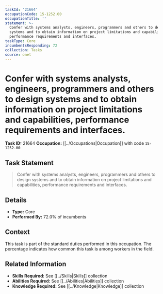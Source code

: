 ```yaml
---
taskId: '21664'
occupationCode: 15-1252.00
occupationTitle: ''
statement: >-
  Confer with systems analysts, engineers, programmers and others to design
  systems and to obtain information on project limitations and capabilities,
  performance requirements and interfaces.
taskType: Core
incumbentsResponding: 72
collection: Tasks
source: onet
---
```

# Confer with systems analysts, engineers, programmers and others to design systems and to obtain information on project limitations and capabilities, performance requirements and interfaces.

**Task ID:** 21664
**Occupation:** [[../Occupations|Occupation]] with code `15-1252.00`

## Task Statement

> Confer with systems analysts, engineers, programmers and others to design systems and to obtain information on project limitations and capabilities, performance requirements and interfaces.

## Details

- **Type:** Core
- **Performed By:** 72.0% of incumbents

## Context

This task is part of the standard duties performed in this occupation. The percentage indicates how common this task is among workers in the field.

## Related Information

- **Skills Required:** See [[../Skills|Skills]] collection
- **Abilities Required:** See [[../Abilities|Abilities]] collection
- **Knowledge Required:** See [[../Knowledge|Knowledge]] collection
